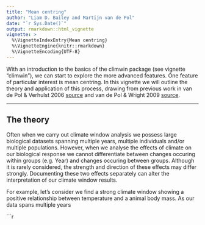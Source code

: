 ```yaml
---
title: "Mean centring"
author: "Liam D. Bailey and Martijn van de Pol"
date: "`r Sys.Date()`"
output: rmarkdown::html_vignette
vignette: >
  %\VignetteIndexEntry{Mean centring}
  %\VignetteEngine{knitr::rmarkdown}
  %\VignetteEncoding{UTF-8}
---
```


With an introduction to the basics of the climwin package (see vignette "climwin"), we can start to explore the more advanced features. One feature of particular interest is mean centring. In this vignette we will outline the theory and application of this process, drawing from previous work in van de Pol & Verhulst 2006 [source](http://www.jstor.org/stable/10.1086/503331) and van de Pol & Wright 2009 [source](http://www.sciencedirect.com/science/article/pii/S0003347208005423).

***********************

## The theory

Often when we carry out climate window analysis we possess large biological datasets spanning multiple years, multiple individuals and/or multiple populations. However, when we analyse the effects of climate on our biological response we cannot differentiate between changes occuring within groups (e.g. Year) and changes occuring between groups. Although it is rarely considered, the strength and direction of these effects may differ strongly. Documenting these two effects separately can alter the interpretation of our climate window results.

For example, let's consider we find a strong climate window showing a positive relationship between temperature and a animal body mass. As our data spans multiple years  






```r